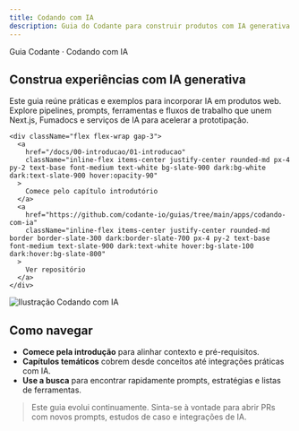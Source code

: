 ```yaml
---
title: Codando com IA
description: Guia do Codante para construir produtos com IA generativa
---
```


<section className="grid gap-8 lg:grid-cols-[1.15fr_0.85fr] items-center py-6">
  <div className="space-y-6">
    <div className="space-y-3">
      <p className="text-sm uppercase tracking-[0.3em] text-slate-400">
        Guia Codante · Codando com IA
      </p>
      <h1 className="text-4xl font-semibold text-balance text-slate-900 dark:text-white">
        Construa experiências com IA generativa
      </h1>
      <p className="text-lg text-slate-500 dark:text-slate-300 max-w-2xl">
        Este guia reúne práticas e exemplos para incorporar IA em produtos web.
        Explore pipelines, prompts, ferramentas e fluxos de trabalho que unem Next.js, Fumadocs
        e serviços de IA para acelerar a prototipação.
      </p>
    </div>

    <div className="flex flex-wrap gap-3">
      <a
        href="/docs/00-introducao/01-introducao"
        className="inline-flex items-center justify-center rounded-md px-4 py-2 text-base font-medium text-white bg-slate-900 dark:bg-white dark:text-slate-900 hover:opacity-90"
      >
        Comece pelo capítulo introdutório
      </a>
      <a
        href="https://github.com/codante-io/guias/tree/main/apps/codando-com-ia"
        className="inline-flex items-center justify-center rounded-md border border-slate-300 dark:border-slate-700 px-4 py-2 text-base font-medium text-slate-900 dark:text-white hover:bg-slate-100 dark:hover:bg-slate-800"
      >
        Ver repositório
      </a>
    </div>
  </div>

  <div className="relative">
    <div className="absolute inset-0 blur-3xl bg-gradient-to-tr from-indigo-500/30 via-sky-400/20 to-purple-500/30" aria-hidden />
    <div className="relative rounded-2xl border border-slate-200/60 dark:border-slate-800 bg-white/80 dark:bg-slate-950/40 p-6 backdrop-blur">
      <img src="/nextv16.png" alt="Ilustração Codando com IA" className="w-full h-auto" />
    </div>
  </div>
</section>

## Como navegar

- **Comece pela introdução** para alinhar contexto e pré-requisitos.
- **Capítulos temáticos** cobrem desde conceitos até integrações práticas com IA.
- **Use a busca** para encontrar rapidamente prompts, estratégias e listas de ferramentas.

> Este guia evolui continuamente. Sinta-se à vontade para abrir PRs com novos prompts, estudos de caso e integrações de IA.
